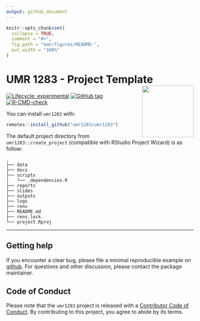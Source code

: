 ```yaml
---
output: github_document
---
```


<!-- README.md is generated from README.Rmd. Please edit that file -->

```r
knitr::opts_chunk$set(
  collapse = TRUE,
  comment = "#>",
  fig.path = "man/figures/README-",
  out.width = "100%"
)
```

# UMR 1283 - Project Template <a href='https://umr1283.github.io/umr1283'><img src='man/figures/logo.png' align="right" height="139" /></a>


<!-- badges: start -->
[![Lifecycle: experimental](https://img.shields.io/badge/lifecycle-experimental-orange.svg)](https://www.tidyverse.org/lifecycle/#experimental)
[![GitHub tag](https://img.shields.io/github/tag/umr1283/umr1283.svg?label=latest tag&include_prereleases)](https://github.com/umr1283/umr1283)
[![R-CMD-check](https://github.com/umr1283/umr1283/actions/workflows/check-pak.yaml/badge.svg)](https://github.com/umr1283/umr1283/actions/workflows/check-pak.yaml)
<!-- badges: end -->

You can install `umr1283` with:

``` r
remotes::install_github("umr1283/umr1283")
```

The default project directory from `umr1283::create_project` (compatible with RStudio Project Wizard) is as follow:

```
.
├── data
├── docs
├── scripts
│   └── _dependencies.R
├── reports
├── slides
├── outputs
├── logs
├── renv
├── README.md
├── renv.lock
└── project.Rproj
```

---

## Getting help

If you encounter a clear bug, please file a minimal reproducible example on [github](https://github.com/umr1283/umr1283/issues).
For questions and other discussion, please contact the package maintainer.

## Code of Conduct

Please note that the `umr1283` project is released with a [Contributor Code of Conduct](https://contributor-covenant.org/version/2/0/CODE_OF_CONDUCT.html). By contributing to this project, you agree to abide by its terms.
